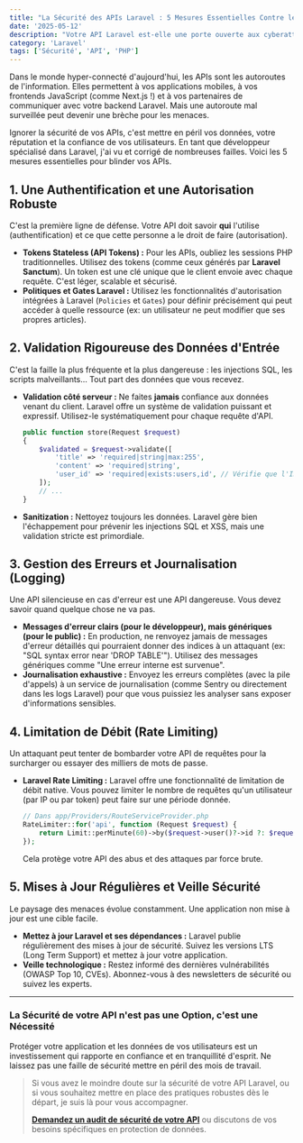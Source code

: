 ```yaml
---
title: "La Sécurité des APIs Laravel : 5 Mesures Essentielles Contre les Menaces Modernes"
date: '2025-05-12'
description: "Votre API Laravel est-elle une porte ouverte aux cyberattaques ? De l'authentification aux injections SQL, découvrez les 5 piliers de la sécurité que tout développeur doit maîtriser pour protéger ses données."
category: 'Laravel'
tags: ['Sécurité', 'API', 'PHP']
---
```


Dans le monde hyper-connecté d'aujourd'hui, les APIs sont les autoroutes de l'information. Elles permettent à vos applications mobiles, à vos frontends JavaScript (comme Next.js !) et à vos partenaires de communiquer avec votre backend Laravel. Mais une autoroute mal surveillée peut devenir une brèche pour les menaces.

Ignorer la sécurité de vos APIs, c'est mettre en péril vos données, votre réputation et la confiance de vos utilisateurs. En tant que développeur spécialisé dans Laravel, j'ai vu et corrigé de nombreuses failles. Voici les 5 mesures essentielles pour blinder vos APIs.

## 1. Une Authentification et une Autorisation Robuste

C'est la première ligne de défense. Votre API doit savoir **qui** l'utilise (authentification) et ce que cette personne a le droit de faire (autorisation).

*   **Tokens Stateless (API Tokens) :** Pour les APIs, oubliez les sessions PHP traditionnelles. Utilisez des tokens (comme ceux générés par **Laravel Sanctum**). Un token est une clé unique que le client envoie avec chaque requête. C'est léger, scalable et sécurisé.
*   **Politiques et Gates Laravel :** Utilisez les fonctionnalités d'autorisation intégrées à Laravel (`Policies` et `Gates`) pour définir précisément qui peut accéder à quelle ressource (ex: un utilisateur ne peut modifier que ses propres articles).

## 2. Validation Rigoureuse des Données d'Entrée

C'est la faille la plus fréquente et la plus dangereuse : les injections SQL, les scripts malveillants... Tout part des données que vous recevez.

*   **Validation côté serveur :** Ne faites **jamais** confiance aux données venant du client. Laravel offre un système de validation puissant et expressif. Utilisez-le systématiquement pour chaque requête d'API.
    ```php
    public function store(Request $request)
    {
        $validated = $request->validate([
            'title' => 'required|string|max:255',
            'content' => 'required|string',
            'user_id' => 'required|exists:users,id', // Vérifie que l'ID existe
        ]);
        // ...
    }
    ```
*   **Sanitization :** Nettoyez toujours les données. Laravel gère bien l'échappement pour prévenir les injections SQL et XSS, mais une validation stricte est primordiale.

## 3. Gestion des Erreurs et Journalisation (Logging)

Une API silencieuse en cas d'erreur est une API dangereuse. Vous devez savoir quand quelque chose ne va pas.

*   **Messages d'erreur clairs (pour le développeur), mais génériques (pour le public) :** En production, ne renvoyez jamais de messages d'erreur détaillés qui pourraient donner des indices à un attaquant (ex: "SQL syntax error near 'DROP TABLE'"). Utilisez des messages génériques comme "Une erreur interne est survenue".
*   **Journalisation exhaustive :** Envoyez les erreurs complètes (avec la pile d'appels) à un service de journalisation (comme Sentry ou directement dans les logs Laravel) pour que vous puissiez les analyser sans exposer d'informations sensibles.

## 4. Limitation de Débit (Rate Limiting)

Un attaquant peut tenter de bombarder votre API de requêtes pour la surcharger ou essayer des milliers de mots de passe.

*   **Laravel Rate Limiting :** Laravel offre une fonctionnalité de limitation de débit native. Vous pouvez limiter le nombre de requêtes qu'un utilisateur (par IP ou par token) peut faire sur une période donnée.
    ```php
    // Dans app/Providers/RouteServiceProvider.php
    RateLimiter::for('api', function (Request $request) {
        return Limit::perMinute(60)->by($request->user()?->id ?: $request->ip());
    });
    ```
    Cela protège votre API des abus et des attaques par force brute.

## 5. Mises à Jour Régulières et Veille Sécurité

Le paysage des menaces évolue constamment. Une application non mise à jour est une cible facile.

*   **Mettez à jour Laravel et ses dépendances :** Laravel publie régulièrement des mises à jour de sécurité. Suivez les versions LTS (Long Term Support) et mettez à jour votre application.
*   **Veille technologique :** Restez informé des dernières vulnérabilités (OWASP Top 10, CVEs). Abonnez-vous à des newsletters de sécurité ou suivez les experts.

***

### La Sécurité de votre API n'est pas une Option, c'est une Nécessité

Protéger votre application et les données de vos utilisateurs est un investissement qui rapporte en confiance et en tranquillité d'esprit. Ne laissez pas une faille de sécurité mettre en péril des mois de travail.

> Si vous avez le moindre doute sur la sécurité de votre API Laravel, ou si vous souhaitez mettre en place des pratiques robustes dès le départ, je suis là pour vous accompagner.
>
> **[Demandez un audit de sécurité de votre API](/contact)** ou discutons de vos besoins spécifiques en protection de données.